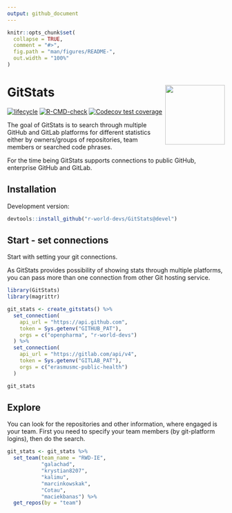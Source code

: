 ```yaml
---
output: github_document
---
```


<!-- README.md is generated from README.Rmd. Please edit that file -->

```r
knitr::opts_chunk$set(
  collapse = TRUE,
  comment = "#>",
  fig.path = "man/figures/README-",
  out.width = "100%"
)
```

# GitStats <img src="man/figures/GitStats_logo.png" align="right" height="138" />

<!-- badges: start -->
[![lifecycle](https://img.shields.io/badge/lifecycle-experimental-orange.svg)](https://lifecycle.r-lib.org/articles/stages.html#experimental)
[![R-CMD-check](https://github.com/r-world-devs/GitStats/workflows/R-CMD-check/badge.svg)](https://github.com/r-world-devs/GitStats/actions)
[![Codecov test coverage](https://codecov.io/gh/r-world-devs/GitStats/branch/devel/graph/badge.svg)](https://app.codecov.io/gh/r-world-devs/GitStats?branch=devel)
<!-- badges: end -->

The goal of GitStats is to search through multiple GitHub and GitLab platforms for different statistics either by owners/groups of repositories, team members or searched code phrases.

For the time being GitStats supports connections to public GitHub, enterprise GitHub and GitLab.

## Installation

Development version:

```r
devtools::install_github("r-world-devs/GitStats@devel")
```

## Start - set connections

Start with setting your git connections.

As GitStats provides possibility of showing stats through multiple platforms, you can pass more than one connection from other Git hosting service.

```r

library(GitStats)
library(magrittr)

git_stats <- create_gitstats() %>%
  set_connection(
    api_url = "https://api.github.com",
    token = Sys.getenv("GITHUB_PAT"),
    orgs = c("openpharma", "r-world-devs")
  ) %>%
  set_connection(
    api_url = "https://gitlab.com/api/v4",
    token = Sys.getenv("GITLAB_PAT"),
    orgs = c("erasmusmc-public-health")
  )

git_stats
```

## Explore

You can look for the repositories and other information, where engaged is your team.
First you need to specify your team members (by git-platform logins), then do the search.

```r
git_stats <- git_stats %>%
  set_team(team_name = "RWD-IE",
           "galachad",
           "krystian8207",
           "kalimu",
           "marcinkowskak",
           "Cotau",
           "maciekbanas") %>%
  get_repos(by = "team")

```

